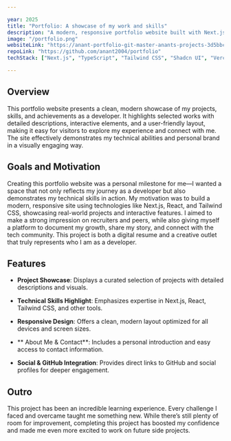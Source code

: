 ```yaml
---

year: 2025
title: "Portfolio: A showcase of my work and skills"
description: "A modern, responsive portfolio website built with Next.js, React, and TailwindCSS, showcasing my projects, skills, and professional journey through an elegant and interactive user interface."
image: "/portfolio.png"
websiteLink: "https://anant-portfolio-git-master-anants-projects-3d5bbc38.vercel.app/"
repoLink: "https://github.com/anant2004/portfolio"
techStack: ["Next.js", "TypeScript", "Tailwind CSS", "Shadcn UI", "Vercel"]

---
```



## Overview
This portfolio website presents a clean, modern showcase of my projects, skills, and achievements as a developer. It highlights selected works with detailed descriptions, interactive elements, and a user-friendly layout, making it easy for visitors to explore my experience and connect with me. The site effectively demonstrates my technical abilities and personal brand in a visually engaging way.

## Goals and Motivation

Creating this portfolio website was a personal milestone for me—I wanted a space that not only reflects my journey as a developer but also demonstrates my technical skills in action. My motivation was to build a modern, responsive site using technologies like Next.js, React, and Tailwind CSS, showcasing real-world projects and interactive features. I aimed to make a strong impression on recruiters and peers, while also giving myself a platform to document my growth, share my story, and connect with the tech community. This project is both a digital resume and a creative outlet that truly represents who I am as a developer.

## Features
- **Project Showcase**: Displays a curated selection of projects with detailed descriptions and visuals.

- **Technical Skills Highlight**: Emphasizes expertise in Next.js, React, Tailwind CSS, and other tools.

- **Responsive Design**: Offers a clean, modern layout optimized for all devices and screen sizes.

- ** About Me & Contact**: Includes a personal introduction and easy access to contact information.

- **Social & GitHub Integration**: Provides direct links to GitHub and social profiles for deeper engagement.

## Outro

This project has been an incredible learning experience. Every challenge I faced and overcame taught me something new. While there’s still plenty of room for improvement, completing this project has boosted my confidence and made me even more excited to work on future side projects.